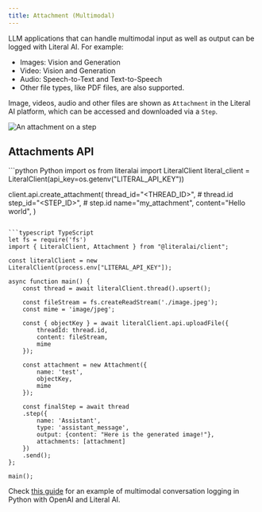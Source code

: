 ```yaml
---
title: Attachment (Multimodal)
---
```


LLM applications that can handle multimodal input as well as output can be logged with Literal AI. For example:

* Images: Vision and Generation
* Video: Vision and Generation
* Audio: Speech-to-Text and Text-to-Speech
* Other file types, like PDF files, are also supported.

Image, videos, audio and other files are shown as `Attachment` in the Literal AI platform, which can be accessed and downloaded via a `Step`. 

<Frame caption="Example of an image attachment">
  <img
    src="/images/attachment.png"
    alt="An attachment on a step"
  />
</Frame>


## Attachments API

<CodeGroup>
```python Python
import os
from literalai import LiteralClient
literal_client = LiteralClient(api_key=os.getenv("LITERAL_API_KEY"))

client.api.create_attachment(
    thread_id="<THREAD_ID>", # thread.id
    step_id="<STEP_ID>", # step.id
    name="my_attachment",
    content="Hello world",
)
```

```typescript TypeScript
let fs = require('fs')
import { LiteralClient, Attachment } from "@literalai/client";

const literalClient = new LiteralClient(process.env["LITERAL_API_KEY"]);

async function main() {
    const thread = await literalClient.thread().upsert();

    const fileStream = fs.createReadStream('./image.jpeg');
    const mime = 'image/jpeg';

    const { objectKey } = await literalClient.api.uploadFile({
        threadId: thread.id,
        content: fileStream,
        mime
    });

    const attachment = new Attachment({
        name: 'test',
        objectKey,
        mime
    });

    const finalStep = await thread
    .step({
        name: 'Assistant',
        type: 'assistant_message',
        output: {content: "Here is the generated image!"},
        attachments: [attachment]
    })
    .send();
};

main();
```
</CodeGroup>

Check [this guide](/guides/image-attachment) for an example of multimodal conversation logging in Python with OpenAI and Literal AI. 